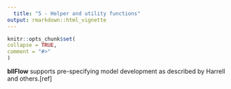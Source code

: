 ```yaml
---
  title: "5 - Helper and utility functions"
output: rmarkdown::html_vignette
---
```

  
  ```r
knitr::opts_chunk$set(
  collapse = TRUE,
  comment = "#>"
)
```
**bllFlow** supports pre-specifying model development as described by Harrell 
and others.[ref]

